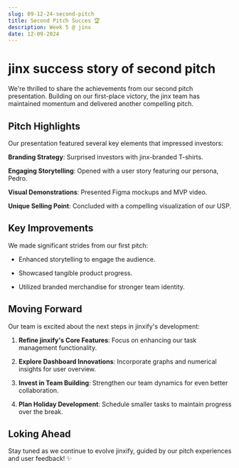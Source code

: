 ```yaml
---
slug: 09-12-24-second-pitch
title: Second Pitch Succes 🏆
description: Week 5 @ jinx
date: 12-09-2024
---
```


# jinx success story of second pitch

We're thrilled to share the achievements from our second pitch presentation. Building on our first-place victory, the jinx team has maintained momentum and delivered another compelling pitch.

## Pitch Highlights
Our presentation featured several key elements that impressed investors:

**Branding Strategy**: Surprised investors with jinx-branded T-shirts.

**Engaging Storytelling**: Opened with a user story featuring our persona, Pedro.

**Visual Demonstrations**: Presented Figma mockups and MVP video.

**Unique Selling Point**: Concluded with a compelling visualization of our USP.

## Key Improvements

We made significant strides from our first pitch:

- Enhanced storytelling to engage the audience.

- Showcased tangible product progress.

- Utilized branded merchandise for stronger team identity.

## Moving Forward

Our team is excited about the next steps in jinxify's development:

1. **Refine jinxify's Core Features**: Focus on enhancing our task management functionality.

2. **Explore Dashboard Innovations**: Incorporate graphs and numerical insights for user overview.

3. **Invest in Team Building**: Strengthen our team dynamics for even better collaboration.

4. **Plan Holiday Development**: Schedule smaller tasks to maintain progress over the break.

## Loking Ahead 

Stay tuned as we continue to evolve jinxify, guided by our pitch experiences and user feedback! ✨